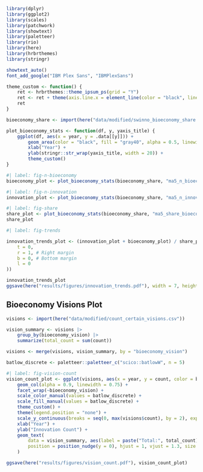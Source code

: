 ```r
library(dplyr)
library(ggplot2)
library(scales)
library(patchwork)
library(showtext)
library(paletteer)
library(rio)
library(here)
library(hrbrthemes)
library(stringr)

showtext_auto()
font_add_google("IBM Plex Sans", "IBMPlexSans")

theme_custom <- function() {
    ret <- hrbrthemes::theme_ipsum_ps(grid = "Y")
    ret <- ret + theme(axis.line.x = element_line(color = "black", linewidth = 0.5))
    ret
}
```


```r
bioeconomy_share <- import(here("data/modified/swinno_bioeconomy_share.csv"))
```


```r

plot_bioeconomy_stats <- function(df, y, yaxis_title) {
    ggplot(df, aes(x = year, y = .data[[y]])) +
        geom_area(color = "black", fill = "gray40", alpha = 0.5, linewidth = 1) +
        xlab("Year") +
        ylab(stringr::str_wrap(yaxis_title, width = 20)) +
        theme_custom()
}
```


```r
#| label: fig-n-bioeconomy
bioeconomy_plot <- plot_bioeconomy_stats(bioeconomy_share, "ma5_n_bioeconomy", "Forest Bioeconomy")
```


```r
#| label: fig-n-innovation
innovation_plot <- plot_bioeconomy_stats(bioeconomy_share, "ma5_n_innovation", "Total SWINNO")
```


```r
#| label: fig-share
share_plot <- plot_bioeconomy_stats(bioeconomy_share, "ma5_share_bioeconomy", "Forest Bioeconomy Share") + scale_y_continuous(label = percent)
share_plot
```


```r
#| label: fig-trends

innovation_trends_plot <- (innovation_plot + bioeconomy_plot) / share_plot + plot_annotation(tag_levels = "a") & theme(plot.margin = margin(
    t = 0,
    r = 1, # Right margin
    b = 0, # Bottom margin
    l = 0
))

innovation_trends_plot
ggsave(here("results/figures/innovation_trends.pdf"), width = 7, height = 5)
```


## Bioeconomy Visions Plot


```r
visions <- import(here("data/modified/count_certain_visions.csv"))

vision_summary <- visions |>
    group_by(bioeconomy_vision) |>
    summarize(total_count = sum(count))

visions <- merge(visions, vision_summary, by = "bioeconomy_vision")

```


```r
batlow_discrete <- paletteer::paletteer_c("scico::batlowW", n = 5)
```

```r
#| label: fig-vision-count
vision_count_plot <- ggplot(visions, aes(x = year, y = count, color = bioeconomy_vision, fill = bioeconomy_vision)) +
    geom_col(alpha = 0.9, linewidth = 0.75) +
    facet_wrap(~bioeconomy_vision) +
    scale_color_manual(values = batlow_discrete) +
    scale_fill_manual(values = batlow_discrete) +
    theme_custom() +
    theme(legend.position = "none") +
    scale_y_continuous(breaks = seq(0, max(visions$count), by = 2), expand = c(0, 0)) +
    xlab("Year") +
    ylab("Innovation Count") +
    geom_text(
        data = vision_summary, aes(label = paste("Total:", total_count), x = Inf, y = Inf),
        position = position_nudge(y = 0), hjust = 1, vjust = 1.3, size = 3.5
    )

ggsave(here("results/figures/vision_count.pdf"), vision_count_plot)
```